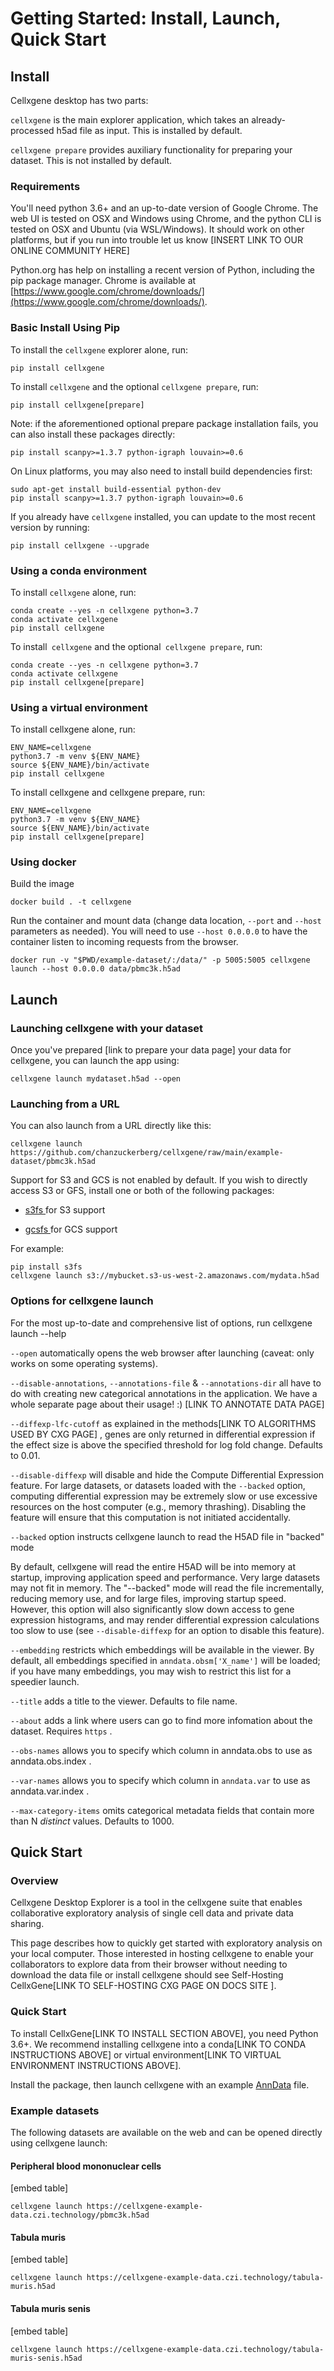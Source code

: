 # Getting Started: Install, Launch, Quick Start

## Install

Cellxgene desktop has two parts:

`cellxgene` is the main explorer application, which takes an already-processed h5ad file as input. This is installed by default.

`cellxgene prepare` provides auxiliary functionality for preparing your dataset. This is not installed by default.

### Requirements

You'll need python 3.6+ and an up-to-date version of Google Chrome. The web UI is tested on OSX and Windows using Chrome, and the python CLI is tested on OSX and Ubuntu (via WSL/Windows). It should work on other platforms, but if you run into trouble let us know [INSERT LINK TO OUR ONLINE COMMUNITY HERE]

Python.org has help on installing a recent version of Python, including the pip package manager. Chrome is available at [https://www.google.com/chrome/downloads/](https://www.google.com/chrome/downloads/).

### Basic Install Using Pip

To install the `cellxgene` explorer alone, run:

```
pip install cellxgene
```

To install `cellxgene` and the optional `cellxgene prepare`, run:

```
pip install cellxgene[prepare]
```

Note: if the aforementioned optional prepare package installation fails, you can also install these packages directly:

```
pip install scanpy>=1.3.7 python-igraph louvain>=0.6
```

On Linux platforms, you may also need to install build dependencies first:

```
sudo apt-get install build-essential python-dev
pip install scanpy>=1.3.7 python-igraph louvain>=0.6
```

If you already have `cellxgene` installed, you can update to the most recent version by running:

```
pip install cellxgene --upgrade
```

### Using a conda environment

To install `cellxgene` alone, run:

```
conda create --yes -n cellxgene python=3.7
conda activate cellxgene
pip install cellxgene
```

To install` cellxgene` and the optional` cellxgene prepare`, run:

```
conda create --yes -n cellxgene python=3.7
conda activate cellxgene
pip install cellxgene[prepare]
```

### Using a virtual environment

To install cellxgene alone, run:

```
ENV_NAME=cellxgene
python3.7 -m venv ${ENV_NAME}
source ${ENV_NAME}/bin/activate
pip install cellxgene
```

To install cellxgene and cellxgene prepare, run:

```
ENV_NAME=cellxgene
python3.7 -m venv ${ENV_NAME}
source ${ENV_NAME}/bin/activate
pip install cellxgene[prepare]
```

### Using docker

Build the image

```
docker build . -t cellxgene
```

Run the container and mount data (change data location, `--port` and `--host` parameters as needed). You will need to use `--host 0.0.0.0` to have the container listen to incoming requests from the browser.

```
docker run -v "$PWD/example-dataset/:/data/" -p 5005:5005 cellxgene launch --host 0.0.0.0 data/pbmc3k.h5ad
```

## Launch

### Launching cellxgene with your dataset

Once you've prepared [link to prepare your data page] your data for cellxgene, you can launch the app using:

```
cellxgene launch mydataset.h5ad --open
```

### Launching from a URL

You can also launch from a URL directly like this:

```
cellxgene launch https://github.com/chanzuckerberg/cellxgene/raw/main/example-dataset/pbmc3k.h5ad
```

Support for S3 and GCS is not enabled by default. If you wish to directly access S3 or GFS, install one or both of the following packages:

- [s3fs ](https://s3fs.readthedocs.io/en/latest/)for S3 support

- [gcsfs ](https://gcsfs.readthedocs.io/en/latest/)for GCS support

For example:

```
pip install s3fs
cellxgene launch s3://mybucket.s3-us-west-2.amazonaws.com/mydata.h5ad
```

### Options for cellxgene launch

For the most up-to-date and comprehensive list of options, run cellxgene launch --help

`--open` automatically opens the web browser after launching (caveat: only works on some operating systems).

`--disable-annotations`, `--annotations-file` & `--annotations-dir` all have to do with creating new categorical annotations in the application. We have a whole separate page about their usage! :) [LINK TO ANNOTATE DATA PAGE]

`--diffexp-lfc-cutoff` as explained in the methods[LINK TO ALGORITHMS USED BY CXG PAGE] , genes are only returned in differential expression if the effect size is above the specified threshold for log fold change. Defaults to 0.01.

`--disable-diffexp` will disable and hide the Compute Differential Expression feature. For large datasets, or datasets loaded with the `--backed` option, computing differential expression may be extremely slow or use excessive resources on the host computer (e.g., memory thrashing). Disabling the feature will ensure that this computation is not initiated accidentally.

`--backed` option instructs cellxgene launch to read the H5AD file in "backed" mode

By default, cellxgene will read the entire H5AD will be into memory at startup, improving application speed and performance. Very large datasets may not fit in memory. The "--backed" mode will read the file incrementally, reducing memory use, and for large files, improving startup speed. However, this option will also significantly slow down access to gene expression histograms, and may render differential expression calculations too slow to use (see `--disable-diffexp` for an option to disable this feature).

`--embedding` restricts which embeddings will be available in the viewer. By default, all embeddings specified in `anndata.obsm['X_name']` will be loaded; if you have many embeddings, you may wish to restrict this list for a speedier launch.

`--title` adds a title to the viewer. Defaults to file name.

`--about` adds a link where users can go to find more infomation about the dataset. Requires `https` .

`--obs-names` allows you to specify which column in anndata.obs to use as anndata.obs.index .

`--var-names` allows you to specify which column in `anndata.var` to use as anndata.var.index .

`--max-category-items` omits categorical metadata fields that contain more than N _distinct_ values. Defaults to 1000.

## Quick Start

### Overview

Cellxgene Desktop Explorer is a tool in the cellxgene suite that enables collaborative exploratory analysis of single cell data and private data sharing.

This page describes how to quickly get started with exploratory analysis on your local computer. Those interested in hosting cellxgene to enable your collaborators to explore data from their browser without needing to download the data file or install cellxgene should see Self-Hosting CellxGene[LINK TO SELF-HOSTING CXG PAGE ON DOCS SITE ].

### Quick Start

To install CellxGene[LINK TO INSTALL SECTION ABOVE], you need Python 3.6+. We recommend installing cellxgene into a conda[LINK TO CONDA INSTRUCTIONS ABOVE] or virtual environment[LINK TO VIRTUAL ENVIRONMENT INSTRUCTIONS ABOVE].

Install the package, then launch cellxgene with an example [AnnData](https://anndata.readthedocs.io/en/latest/) file.

### Example datasets

The following datasets are available on the web and can be opened directly using cellxgene launch:

#### Peripheral blood mononuclear cells

[embed table]

```
cellxgene launch https://cellxgene-example-data.czi.technology/pbmc3k.h5ad
```

#### Tabula muris

[embed table]

```
cellxgene launch https://cellxgene-example-data.czi.technology/tabula-muris.h5ad
```

#### Tabula muris senis

[embed table]

```
cellxgene launch https://cellxgene-example-data.czi.technology/tabula-muris-senis.h5ad
```
